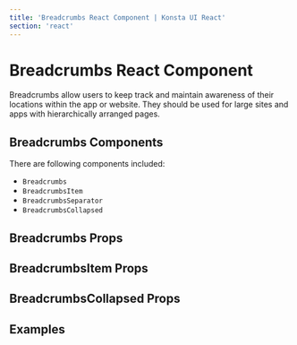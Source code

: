 ```yaml
---
title: 'Breadcrumbs React Component | Konsta UI React'
section: 'react'
---
```



# Breadcrumbs React Component

Breadcrumbs allow users to keep track and maintain awareness of their
locations within the app or website. They should be used for large sites
and apps with hierarchically arranged pages.

## Breadcrumbs Components

There are following components included:

- `Breadcrumbs`
- `BreadcrumbsItem`
- `BreadcrumbsSeparator`
- `BreadcrumbsCollapsed`

## Breadcrumbs Props

<BreadcrumbsProps />

## BreadcrumbsItem Props

<BreadcrumbsItemProps />

## BreadcrumbsCollapsed Props

<BreadcrumbsCollapsedProps />

## Examples

<BreadcrumbsExample />
